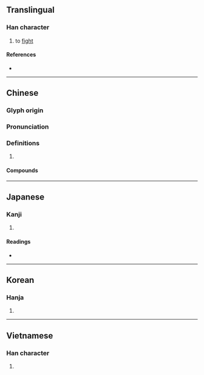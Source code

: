 {{character info}}
==Translingual==

===Han character===
{{Han char|rn=64|rad=手|as=06|sn=9|four=57064|canj=QHER|ids=⿰扌各}}

# to [[fight]]

====References====
* {{Han ref|kx=0430.090|dkj=12047|dj=0780.020|hdz=31874.040|uh=630C|ud=25356|bh=CEDD|bd=52957}}

----

==Chinese==
{{zh-forms}}

===Glyph origin===
{{Han etym}}

===Pronunciation===
{{zh-pron
|m=gé
|c=gaak3
|mc=y
|oc=y
|cat=
}}

===Definitions===
{{zh-hanzi}}

# {{rfdef|zh}}

====Compounds====
{{zh-der|挌鬥}}

----

==Japanese==

===Kanji===
{{ja-kanji|grade=|rs=手06}}

# {{rfdef|ja|sort=手06}}

====Readings====
* {{ja-readings
|goon=きゃく
|kanon=かく
|kun=う-つ}}

----

==Korean==

===Hanja===
{{ko-hanja|hangeul=격|eumhun=|rv=gyeok|mr=kyŏk|y=kyek}}

# {{rfdef|ko|sort=手06}}

----

==Vietnamese==

===Han character===
{{vi-hantu|[[cách]], [[rắc]], [[gác]]|rs=手06}}

# {{rfdef|vi|sort=手06}}